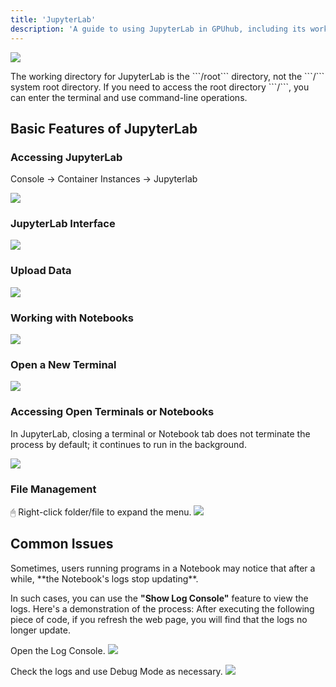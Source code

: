```yaml
---
title: 'JupyterLab'
description: 'A guide to using JupyterLab in GPUhub, including its working directory and basic features, to help users work more effectively with data analysis and programming tasks.'
---
```


![](/images/logo-jupyterlab.png)

<Warning>
The working directory for JupyterLab is the ```/root``` directory, not the ```/``` system root directory. 
If you need to access the root directory ```/```, you can enter the terminal and use command-line operations.
</Warning>

## Basic Features of JupyterLab

### Accessing JupyterLab

Console -> Container Instances -> Jupyterlab

![](/images/instance-jupyterlab.png)

### JupyterLab Interface
![](/images/jupyterlab-interface.png)

### Upload Data
![](/images/jupyterlab-upload-data.png)

### Working with Notebooks
![](/images/jupyterlab-notebook.png)

### Open a New Terminal
![](/images/jupyterlab-terminal.png)

### Accessing Open Terminals or Notebooks

<Note>
In JupyterLab, closing a terminal or Notebook tab does not terminate the process by default; it continues to run in the background.
</Note>

![](/images/jupyterlab-opening.png)

### File Management
🖰 Right-click folder/file to expand the menu.
![](/images/instance-file-management.png)

## Common Issues

<Note>
Sometimes, users running programs in a Notebook may notice that after a while, **the Notebook's logs stop updating**. 
</Note>

In such cases, you can use the **"Show Log Console"** feature to view the logs. Here's a demonstration of the process:
After executing the following piece of code, if you refresh the web page, you will find that the logs no longer update.

Open the Log Console.
![](/images/instance-log-console.png)

Check the logs and use Debug Mode as necessary.
![](/images/jupyterlab-issues.png)